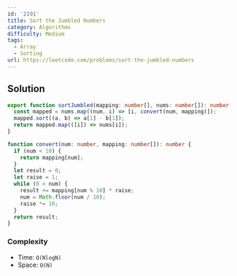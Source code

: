 ```yaml
---
id: '2191'
title: Sort the Jumbled Numbers
category: Algorithms
difficulty: Medium
tags:
  - Array
  - Sorting
url: https://leetcode.com/problems/sort-the-jumbled-numbers
---
```


## Solution

```typescript filename="solution.ts" copy
export function sortJumbled(mapping: number[], nums: number[]): number[] {
  const mapped = nums.map((num, i) => [i, convert(num, mapping)]);
  mapped.sort((a, b) => a[1] - b[1]);
  return mapped.map(([i]) => nums[i]);
}

function convert(num: number, mapping: number[]): number {
  if (num < 10) {
    return mapping[num];
  }
  let result = 0;
  let raise = 1;
  while (0 < num) {
    result += mapping[num % 10] * raise;
    num = Math.floor(num / 10);
    raise *= 10;
  }
  return result;
}
```

### Complexity

- Time: `O(NlogN)`
- Space: `O(N)`
